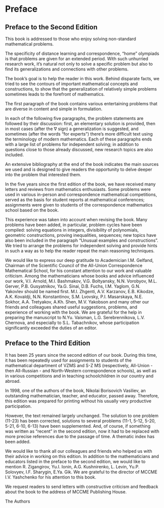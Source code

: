 # Preface {.unnumbered}

## Preface to the Second Edition
This book is addressed to those who enjoy solving non-standard mathematical problems.

The specificity of distance learning and correspondence, "home" olympiads is that problems are given for an extended period. With such unhurried research work, it's natural not only to solve a specific problem but also to find its generalizations and connections with other problems.

The book's goal is to help the reader in this work. Behind disparate facts, we tried to see the contours of important mathematical concepts and constructions, to show that the generalization of relatively simple problems sometimes leads to the forefront of mathematics.

The first paragraph of the book contains various entertaining problems that are diverse in content and simple in formulation.

In each of the following five paragraphs, the problem statements are followed by their discussion: first, an elementary solution is provided, then in most cases (after the ∇ sign) a generalization is suggested, and sometimes (after the words "for experts") there's more difficult text using the terminology of modern mathematics. Each of these paragraphs ends with a large list of problems for independent solving; in addition to questions close to those already discussed, new research topics are also included.

An extensive bibliography at the end of the book indicates the main sources we used and is designed to give readers the opportunity to delve deeper into the problem that interested them.

In the five years since the first edition of the book, we have received many letters and reviews from mathematics enthusiasts. Some problems were used in various in-person and correspondence mathematical competitions, served as the basis for student reports at mathematical conferences; assignments were given to students of the correspondence mathematics school based on the book.

This experience was taken into account when revising the book. Many problems have been added, in particular, problem cycles have been compiled: solving equations in integers, divisibility of polynomials, geometric constructions, proving inequalities, sequences; new topics have also been included in the paragraph "Unusual examples and constructions". We tried to arrange the problems for independent solving and provide hints in such a way as to help the reader repeat the main reasoning techniques.

We would like to express our deep gratitude to Academician I.M. Gelfand, Chairman of the Scientific Council of the All-Union Correspondence Mathematical School, for his constant attention to our work and valuable criticism. Among the mathematicians whose books and advice influenced our work, V.I. Arnold, M.I. Bashmakov, V.G. Boltyansky, N.N. Vorobyov, M.L. Gerver, P.B. Gusyatnikov, Ya.G. Sinai, D.B. Fuchs, I.M. Yaglom, G.N. Yakovlev should be named first. M.I. Zhgenti, A.V. Karzanov, E.B. Kikodze, A.K. Kovaldji, N.N. Konstantinov, S.M. Lvovsky, P.I. Masarskaya, N.E. Sokhor, A.A. Tretyakov, A.Kh. Shen, M.V. Yakobson and many other our friends and colleagues shared useful suggestions, problems, and experience of working with the book. We are grateful for the help in preparing the manuscript to N.Yu. Vaisman, L.G. Serebrennikova, L.V. Chernova, and especially to S.L. Tabachnikov, whose participation significantly exceeded the duties of an editor.

## Preface to the Third Edition

It has been 25 years since the second edition of our book. During this time, it has been repeatedly used for assignments to students of the mathematical department of VZMS and S-Z MS (respectively, All-Union - then All-Russian - and North-Western correspondence schools), as well as in various competitions and in teaching schoolchildren in our country and abroad.

In 1998, one of the authors of the book, Nikolai Borisovich Vasiliev, an outstanding mathematician, teacher, and educator, passed away. Therefore, this edition was prepared for printing without his usually very productive participation.

However, the text remained largely unchanged. The solution to one problem (11-23) has been corrected, solutions to several problems (11-1, 5-12, 5-20, 5-21, 6-10, 6-13) have been supplemented. And, of course, if something was written as "recent" in the second edition, now it had to be replaced with more precise references due to the passage of time. A thematic index has been added.

We would like to thank all our colleagues and friends who helped us with their advice in working on this edition. In addition to the mathematicians and educators listed in the preface to the second edition, we would like to mention R. Zigangirov, Yu.I. Ionin, A.G. Kushnirenko, L. Levin, Yu.P. Solovyev, I.F. Sharygin, E.Ya. Gik. We are grateful to the director of MCCME I.V. Yashchenko for his attention to this book.

We request readers to send letters with constructive criticism and feedback about the book to the address of MCCME Publishing House.

The Authors
